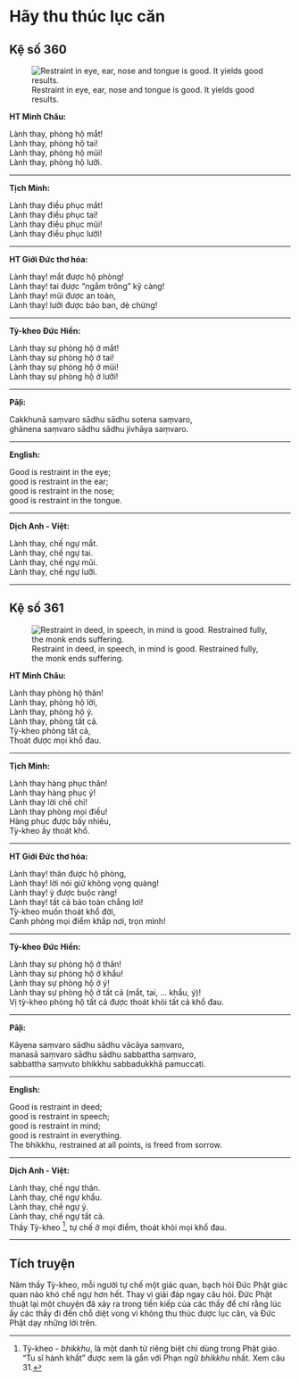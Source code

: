 # Hãy thu thúc lục căn {- #hay-thu-thuc-luc-can}

## Kệ số 360 {- #ke-so-360}

![Restraint in eye, ear, nose and tongue is good. It yields good results.](images/kinh-phap-cu-ke-so-360-dhammapada-verse-360.jpg){fig-align="center" .lightbox}

**HT Minh Châu:**

Lành thay, phòng hộ mắt!  
Lành thay, phòng hộ tai!  
Lành thay, phòng hộ mũi!  
Lành thay, phòng hộ lưỡi.  

<hr class="divider">

**Tịch Minh:**

Lành thay điều phục mắt!  
Lành thay điều phục tai!  
Lành thay điều phục mũi!  
Lành thay điều phục lưỡi!  

<hr class="divider">

**HT Giới Đức thơ hóa:**

Lành thay! mắt được hộ phòng!  
Lành thay! tai được “ngắm trông” kỹ càng!  
Lành thay! mũi được an toàn,  
Lành thay! lưỡi được bảo ban, dè chừng!  

<hr class="divider">

**Tỳ-kheo Đức Hiền:**

Lành thay sự phòng hộ ở mắt!  
Lành thay sự phòng hộ ở tai!  
Lành thay sự phòng hộ ở mũi!  
Lành thay sự phòng hộ ở lưỡi!  

<hr class="divider">

**Pāḷi:**

Cakkhunā saṃvaro sādhu sādhu sotena saṃvaro,  
ghānena saṃvaro sādhu sādhu jivhāya saṃvaro.  

<hr class="divider">

**English:**

Good is restraint in the eye;  
good is restraint in the ear;  
good is restraint in the nose;  
good is restraint in the tongue.  

<hr class="divider">

**Dịch Anh - Việt:**

Lành thay, chế ngự mắt.  
Lành thay, chế ngự tai.  
Lành thay, chế ngự mũi.  
Lành thay, chế ngự lưỡi.  

<hr class="divider">

## Kệ số 361 {- #ke-so-361}

![Restraint in deed, in speech, in mind is good. Restrained fully, the monk ends suffering.](images/kinh-phap-cu-ke-so-361-dhammapada-verse-361.jpg){fig-align="center" .lightbox}

**HT Minh Châu:**

Lành thay phòng hộ thân!  
Lành thay, phòng hộ lời,  
Lành thay, phòng hộ ý.  
Lành thay, phòng tất cả.  
Tỳ-kheo phòng tất cả,  
Thoát được mọi khổ đau.  

<hr class="divider">

**Tịch Minh:**

Lành thay hàng phục thân!  
Lành thay hàng phục ý!  
Lành thay lời chế chỉ!  
Lành thay phòng mọi điều!  
Hàng phục được bấy nhiêu,  
Tỳ-kheo ấy thoát khổ.  

<hr class="divider">

**HT Giới Đức thơ hóa:**

Lành thay! thân được hộ phòng,  
Lành thay! lời nói giữ không vọng quàng!  
Lành thay! ý được buộc ràng!  
Lành thay! tất cả bảo toàn chẳng lơi!  
Tỳ-kheo muốn thoát khổ đời,  
Canh phòng mọi điểm khắp nơi, trọn mình!  

<hr class="divider">

**Tỳ-kheo Đức Hiền:**

Lành thay sự phòng hộ ở thân!  
Lành thay sự phòng hộ ở khẩu!  
Lành thay sự phòng hộ ở ý!  
Lành thay sự phòng hộ ở tất cả (mắt, tai, ... khẩu, ý)!  
Vị tỳ-kheo phòng hộ tất cả được thoát khỏi tất cả khổ đau.  

<hr class="divider">

**Pāḷi:**

Kāyena saṃvaro sādhu sādhu vācāya saṃvaro,  
manasā saṃvaro sādhu sādhu sabbattha saṃvaro,  
sabbattha saṃvuto bhikkhu sabbadukkhā pamuccati.  

<hr class="divider">

**English:**

Good is restraint in deed;  
good is restraint in speech;  
good is restraint in mind;  
good is restraint in everything.  
The bhikkhu, restrained at all points, is freed from sorrow.  

<hr class="divider">

**Dịch Anh - Việt:**

Lành thay, chế ngự thân.  
Lành thay, chế ngự khẩu.  
Lành thay, chế ngự ý.  
Lành thay, chế ngự tất cả.  
Thầy Tỳ-kheo [^1], tự chế ở mọi điểm, thoát khỏi mọi khổ đau.  

<hr class="divider">

## Tích truyện {- #tich-truyen}

Năm thầy Tỳ-kheo, mỗi người tự chế một giác quan, bạch hỏi Ðức Phật giác quan nào khó chế ngự hơn hết. Thay vì giải đáp ngay câu hỏi. Ðức Phật thuật lại một chuyện đã xảy ra trong tiền kiếp của các thầy để chỉ rằng lúc ấy các thầy đi đến chỗ diệt vong vì không thu thúc được lục căn, và Ðức Phật dạy những lời trên.

[^1]: Tỳ-kheo - *bhikkhu*, là một danh từ riêng biệt chỉ dùng trong Phật giáo. "Tu sĩ hành khất" được xem là gần với Phạn ngữ *bhikkhu* nhất. Xem câu 31.
